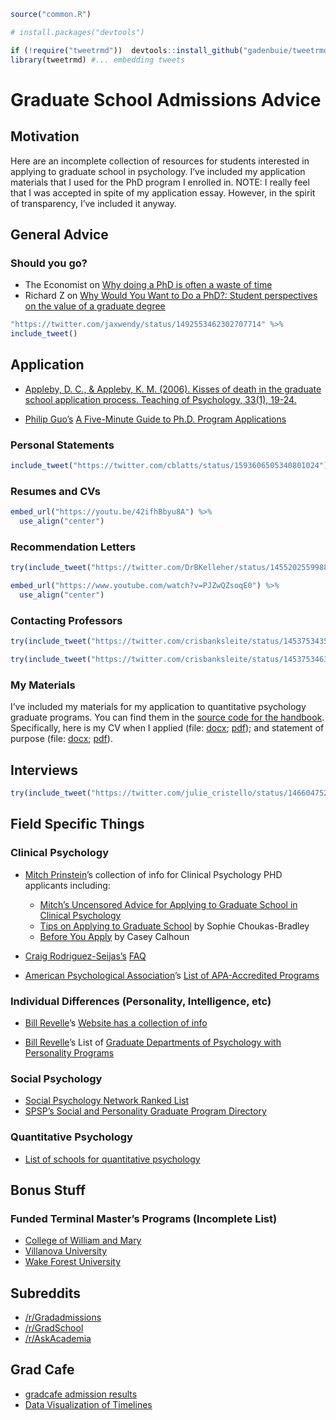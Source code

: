 ```r
source("common.R")

# install.packages("devtools")

if (!require("tweetrmd"))  devtools::install_github("gadenbuie/tweetrmd")
library(tweetrmd) #... embedding tweets

```

# Graduate School Admissions Advice

## Motivation

Here are an incomplete collection of resources for students interested in applying to graduate school in psychology. I've included my application materials that I used for the PhD program I enrolled in. NOTE: I really feel that I was accepted in spite of my application essay. However, in the spirit of transparency, I've included it anyway.



## General Advice


### Should you go?

- The Economist on [Why doing a PhD is often a waste of time](https://medium.economist.com/why-doing-a-phd-is-often-a-waste-of-time-349206f9addb)
- Richard Z on [Why Would You Want to Do a PhD?: Student perspectives on the value of a graduate degree](https://gradadmissions.mit.edu/blog/why-would-you-want-do-phd)

```r
"https://twitter.com/jaxwendy/status/1492553462302707714" %>%
include_tweet()
```


## Application

- [Appleby, D. C., & Appleby, K. M. (2006). Kisses of death in the graduate school application process. Teaching of Psychology, 33(1), 19-24.](https://psychology.unl.edu/psichi/Graduate_School_Application_Kisses_of_Death.pdf)

- [Philip Guo's](http://www.pgbovine.net/index.html) [A Five-Minute Guide to Ph.D. Program Applications](http://www.pgbovine.net/PhD-application-tips.htm)


### Personal Statements

```r
include_tweet("https://twitter.com/cblatts/status/1593606505340801024")
```



### Resumes and CVs

```r
embed_url("https://youtu.be/42ifhBbyu8A") %>%
  use_align("center")
```


### Recommendation Letters

```r
try(include_tweet("https://twitter.com/DrBKelleher/status/1455202559988273155"))
```

```r
embed_url("https://www.youtube.com/watch?v=PJZwQZsoqE0") %>%
  use_align("center")
```

### Contacting Professors

```r

try(include_tweet("https://twitter.com/crisbanksleite/status/1453753435594047494"))

try(include_tweet("https://twitter.com/crisbanksleite/status/1453753463494610952"))
```

### My Materials

I've included my materials for my application to quantitative psychology graduate programs. You can find them in the [source code for the handbook](https://github.com/R-Computing-Lab/handbook/tree/main/admin/masonmaterials/gradapps). Specifically, here is my CV when I applied (file: [docx](https://github.com/R-Computing-Lab/handbook/blob/main/admin/masonmaterials/gradapps/SMGarrisonCVNOV.docx); [pdf](https://github.com/R-Computing-Lab/handbook/blob/main/admin/masonmaterials/gradapps/SMGarrisonCVNOV.pdf));  and statement of purpose (file: [docx](https://github.com/R-Computing-Lab/handbook/blob/main/admin/masonmaterials/gradapps/VanderbiltStatementofPurpose.docx); [pdf](https://github.com/R-Computing-Lab/handbook/blob/main/admin/masonmaterials/gradapps/VanderbiltStatementofPurpose.pdf)).

## Interviews

```r

try(include_tweet("https://twitter.com/julie_cristello/status/1466047527518679043"))
```


## Field Specific Things

### Clinical Psychology

- [Mitch Prinstein](http://mitch.web.unc.edu/info-for-phd-applicants/)'s collection of info for Clinical Psychology PHD applicants including:
    - [Mitch's Uncensored Advice for Applying to Graduate School in Clinical Psychology](http://mitch.web.unc.edu/files/2017/02/MitchGradSchoolAdvice.pdf) 
    - [Tips on Applying to Graduate School](http://mitch.web.unc.edu/files/2013/10/TipsForApplyingToGradSchool.pdf) by Sophie Choukas-Bradley
    - [Before You Apply](http://mitch.web.unc.edu/files/2013/10/BeforeYouApply.pdf) by Casey Calhoun
- [Craig Rodriguez-Seijas's](https://sites.lsa.umich.edu/splat-lab/) [FAQ](https://sites.lsa.umich.edu/splat-lab/faqs/)

- [American Psychological Association](https://www.apa.org/index)'s [List of APA-Accredited Programs](https://www.apa.org/ed/accreditation/programs/)


### Individual Differences (Personality, Intelligence, etc)

- [Bill Revelle](https://www.personality-project.org)'s [Website has a collection of info](https://www.personality-project.org/org.html#howtoapply) 

- [Bill Revelle](https://www.personality-project.org)'s List of [Graduate Departments of Psychology with Personality Programs](https://www.personality-project.org/org.html#gradpsych)


### Social Psychology

- [Social Psychology Network Ranked List](https://www.socialpsychology.org/gsocial.htm)
- [SPSP's Social and Personality Graduate Program Directory](http://spsp.org/resources/student/grad-directory)

### Quantitative Psychology

- [List of schools for quantitative psychology](https://en.wikipedia.org/wiki/List_of_schools_for_quantitative_psychology)
	
## Bonus Stuff
 

### Funded Terminal Master's Programs (Incomplete List)

- [College of William and Mary](https://www.wm.edu/as/psych-sciences/gradprogram/financial-support/index.php)
- [Villanova University](https://www1.villanova.edu/villanova/artsci/psychology/AcademicPrograms/graduate/current/assistantships.html)
- [Wake Forest University](http://psychology.wfu.edu/graduate-program/graduate-financial-aid-2/)


## Subreddits
- [/r/Gradadmissions](https://www.reddit.com/r/gradadmissions/)
- [/r/GradSchool](https://www.reddit.com/r/GradSchool/)
- [/r/AskAcademia](https://www.reddit.com/r/AskAcademia)

## Grad Cafe

- [gradcafe admission results](https://www.thegradcafe.com/survey/index.php)
- [Data Visualization of Timelines](https://www.reddit.com/r/gradadmissions/comments/7srxxy/decision_timelines_for_particular_universities/)
